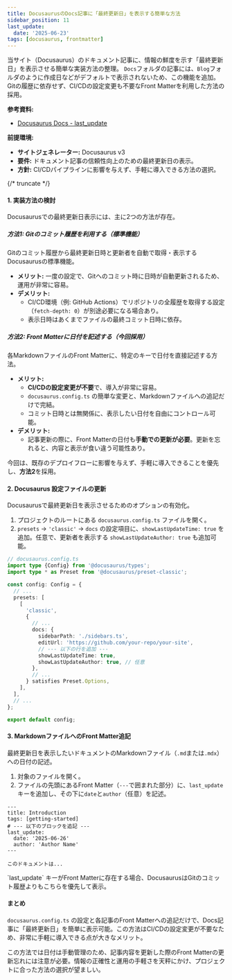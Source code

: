 ```yaml
---
title: DocusaurusのDocs記事に「最終更新日」を表示する簡単な方法
sidebar_position: 11
last_update:
  date: '2025-06-23'
tags: [docusaurus, frontmatter]
---
```



当サイト（Docusaurus）のドキュメント記事に、情報の鮮度を示す「最終更新日」を表示させる簡単な実装方法の整理。
`Docs`フォルダの記事には、`Blog`フォルダのように作成日などがデフォルトで表示されないため、この機能を追加。
Gitの履歴に依存せず、CI/CDの設定変更も不要なFront Matterを利用した方法の採用。

**参考資料:**
- [Docusaurus Docs - last_update](https://docusaurus.io/docs/api/plugins/@docusaurus/plugin-content-docs#last_update)

**前提環境:**
*   **サイトジェネレーター:** Docusaurus v3
*   **要件:** ドキュメント記事の信頼性向上のための最終更新日の表示。
*   **方針:** CI/CDパイプラインに影響を与えず、手軽に導入できる方法の選択。

{/* truncate */}

#### 1. 実装方法の検討

Docusaurusでの最終更新日表示には、主に2つの方法が存在。

##### 方法1: Gitのコミット履歴を利用する（標準機能）

Gitのコミット履歴から最終更新日時と更新者を自動で取得・表示するDocusaurusの標準機能。

*   **メリット:** 一度の設定で、Gitへのコミット時に日時が自動更新されるため、運用が非常に容易。
*   **デメリット:**
    *   CI/CD環境（例: GitHub Actions）でリポジトリの全履歴を取得する設定（`fetch-depth: 0`）が別途必要になる場合あり。
    *   表示日時はあくまでファイルの最終コミット日時に依存。

##### 方法2: Front Matterに日付を記述する（今回採用）

各MarkdownファイルのFront Matterに、特定のキーで日付を直接記述する方法。

*   **メリット:**
    *   **CI/CDの設定変更が不要**で、導入が非常に容易。
    *   `docusaurus.config.ts` の簡単な変更と、Markdownファイルへの追記だけで完結。
    *   コミット日時とは無関係に、表示したい日付を自由にコントロール可能。
*   **デメリット:**
    *   記事更新の際に、Front Matterの日付も**手動での更新が必要**。更新を忘れると、内容と表示が食い違う可能性あり。

今回は、既存のデプロイフローに影響を与えず、手軽に導入できることを優先し、**方法2**を採用。

#### 2. Docusaurus 設定ファイルの更新

Docusaurusで最終更新日を表示させるためのオプションの有効化。

1.  プロジェクトのルートにある `docusaurus.config.ts` ファイルを開く。
2.  `presets` -> `'classic'` -> `docs` の設定項目に、`showLastUpdateTime: true` を追加。任意で、更新者を表示する `showLastUpdateAuthor: true` も追加可能。

```typescript:docusaurus.config.ts
// docusaurus.config.ts
import type {Config} from '@docusaurus/types';
import type * as Preset from '@docusaurus/preset-classic';

const config: Config = {
  // ...
  presets: [
    [
      'classic',
      {
        // ...
        docs: {
          sidebarPath: './sidebars.ts',
          editUrl: 'https://github.com/your-repo/your-site',
          // --- 以下の行を追加 ---
          showLastUpdateTime: true,
          showLastUpdateAuthor: true, // 任意
        },
        // ...
      } satisfies Preset.Options,
    ],
  ],
  // ...
};

export default config;
```

#### 3. MarkdownファイルへのFront Matter追記

最終更新日を表示したいドキュメントのMarkdownファイル（`.md`または`.mdx`）への日付の記述。

1.  対象のファイルを開く。
2.  ファイルの先頭にあるFront Matter（`---`で囲まれた部分）に、`last_update`キーを追加し、その下に`date`と`author`（任意）を記述。

```mdx:title=例: docs/intro.mdx
---
title: Introduction
tags: [getting-started]
# --- 以下のブロックを追記 ---
last_update:
  date: '2025-06-26'
  author: 'Author Name'
---

このドキュメントは...
```

<Admonition type="info">
`last_update` キーがFront Matterに存在する場合、DocusaurusはGitのコミット履歴よりもこちらを優先して表示。
</Admonition>

#### まとめ

`docusaurus.config.ts` の設定と各記事のFront Matterへの追記だけで、Docs記事に「最終更新日」を簡単に表示可能。この方法はCI/CDの設定変更が不要なため、非常に手軽に導入できる点が大きなメリット。

<Admonition type="caution" title="手動更新の注意点">
この方法では日付は手動管理のため、記事内容を更新した際のFront Matterの更新忘れには注意が必要。情報の正確性と運用の手軽さを天秤にかけ、プロジェクトに合った方法の選択が望ましい。
</Admonition>
